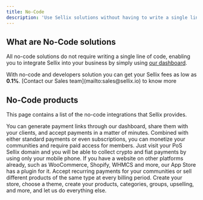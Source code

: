 ```yaml
---
title: No-Code
description: 'Use Sellix solutions without having to write a single line of code'
---
```


## What are No-Code solutions

All no-code solutions do not require writing a single line of code, enabling you to integrate Sellix into your business by simply using [our dashboard](https://dashboard.sellix.io).

<Info>
  With no-code and developers solution you can get your Sellix fees as low as <b>0.1%</b>.
  [Contact our Sales team](mailto:sales@sellix.io) to know more
</Info>

## No-Code products

This page contains a list of the no-code integrations that Sellix provides.

<CardGroup cols={2}>
  <Card
    title="Links"
    icon="link"
    href="/products/links"
  >
    You can generate payment links through our dashboard, share them with your clients, and accept payments in a matter of minutes.
  </Card>
  <Card
    title="Communities"
    icon="discord"
    href="/products/communities"
  >
    Combined with either standard payments or even subscriptions, you can monetize your communities and require paid access for members.
  </Card>
  <Card
    title="Point of Sale"
    icon="cash-register"
    href="/products/pos"
  >
    Just visit your PoS Sellix domain and you will be able to collect crypto and fiat payments by using only your mobile phone.
  </Card>
  <Card
    title="Plugins"
    icon="puzzle-piece-simple"
    href="/products/plugins"
  >
    If you have a website on other platforms already, such as WooCommerce, Shopify, WHMCS and more, our App Store has a plugin for it.
  </Card>
  <Card
    title="Subscriptions"
    icon="arrow-progress"
    href="/products/subscriptions"
  >
    Accept recurring payments for your communities or sell different products of the same type at every billing period.
  </Card>
  <Card
    title="Commerce"
    icon="cart-shopping"
    href="/products/commerce"
  >
    Create your store, choose a theme, create your products, categories, groups, upselling, and more, and let us do everything else.
  </Card>
</CardGroup>
